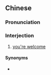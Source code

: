 {{also|免客气}}
==Chinese==
{{zh-forms|s=免客气|type=12}}

===Pronunciation===
{{zh-pron
|mn=bián kheh-khì
|mn-t=miang2 kêh4 ki3
|cat=intj
}}

===Interjection===
{{zh-interj}}

# {{lb|zh|Min Nan}} [[you're welcome]]

====Synonyms====
* {{qualifier|Mandarin}} {{zh-l|不客氣}}